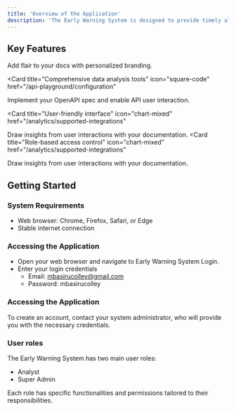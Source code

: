 ```yaml
---
title: 'Overview of the Application'
description: 'The Early Warning System is designed to provide timely alerts and data analysis to help users manage and mitigate risks. This user manual will guide you through the various functionalities available to different user roles within the system.'
---
```


## Key Features

<CardGroup>

<Card title="Real-time alerts" icon="paintbrush" href="/settings/global">
  Add flair to your docs with personalized branding.
</Card>

<Card
  title="Comprehensive data analysis tools"
  icon="square-code"
  href="/api-playground/configuration"
>
  Implement your OpenAPI spec and enable API user interaction.
</Card>

<Card
  title="User-friendly interface"
  icon="chart-mixed"
  href="/analytics/supported-integrations"
>
  Draw insights from user interactions with your documentation.
</Card>
<Card
  title="Role-based access control"
  icon="chart-mixed"
  href="/analytics/supported-integrations"
>
  Draw insights from user interactions with your documentation.
</Card>



</CardGroup>

## Getting Started

### System Requirements

- Web browser: Chrome, Firefox, Safari, or Edge
- Stable internet connection

### Accessing the Application

- Open your web browser and navigate to Early Warning System Login.
- Enter your login credentials
  - Email: mbasirucolley@gmail.com
  - Password: mbasirucolley


### Accessing the Application

To create an account, contact your system administrator, who will provide you with the necessary credentials.

### User roles

The Early Warning System has two main user roles:

- Analyst
- Super Admin

Each role has specific functionalities and permissions tailored to their responsibilities.



